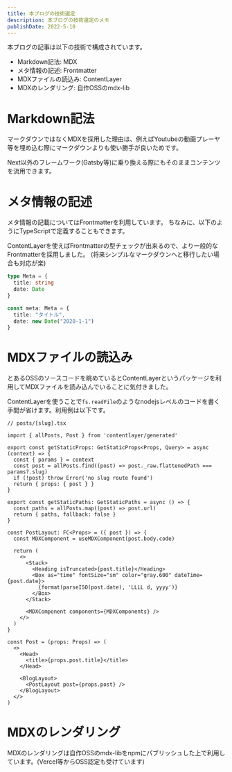 ```yaml
---
title: 本ブログの技術選定
description: 本ブログの技術選定のメモ
publishDate: 2022-5-10
---
```


本ブログの記事は以下の技術で構成されています。

- Markdown記法: MDX
- メタ情報の記述: Frontmatter
- MDXファイルの読込み: ContentLayer
- MDXのレンダリング: 自作OSSのmdx-lib

# Markdown記法
マークダウンではなくMDXを採用した理由は、例えばYoutubeの動画プレーヤ等を埋め込む際にマークダウンよりも使い勝手が良いためです。

Next以外のフレームワーク(Gatsby等)に乗り換える際にもそのままコンテンツを流用できます。

# メタ情報の記述
メタ情報の記載についてはFrontmatterを利用しています。
ちなみに、以下のようにTypeScriptで定義することもできます。

ContentLayerを使えばFrontmatterの型チェックが出来るので、より一般的なFrontmatterを採用しました。
(将来シンプルなマークダウンへと移行したい場合も対応が楽)

```ts
type Meta = {
  title: string
  date: Date
}

const meta: Meta = {
  title: "タイトル",
  date: new Date("2020-1-1")
}
```

# MDXファイルの読込み
とあるOSSのソースコードを眺めているとContentLayerというパッケージを利用してMDXファイルを読み込んでいることに気付きました。

ContentLayerを使うことで`fs.readFile`のようなnodejsレベルのコードを書く手間が省けます。利用例は以下です。

```tsx
// posts/[slug].tsx

import { allPosts, Post } from 'contentlayer/generated'

export const getStaticProps: GetStaticProps<Props, Query> = async (context) => {
  const { params } = context
  const post = allPosts.find((post) => post._raw.flattenedPath === params?.slug)
  if (!post) throw Error('no slug route found')
  return { props: { post } }
}

export const getStaticPaths: GetStaticPaths = async () => {
  const paths = allPosts.map((post) => post.url)
  return { paths, fallback: false }
}

const PostLayout: FC<Props> = ({ post }) => {
  const MDXComponent = useMDXComponent(post.body.code)

  return (
    <>
      <Stack>
        <Heading isTruncated>{post.title}</Heading>
        <Box as="time" fontSize="sm" color="gray.600" dateTime={post.date}>
          {format(parseISO(post.date), 'LLLL d, yyyy')}
        </Box>
      </Stack>

      <MDXComponent components={MDXComponents} />
    </>
  )
}

const Post = (props: Props) => (
  <>
    <Head>
      <title>{props.post.title}</title>
    </Head>

    <BlogLayout>
      <PostLayout post={props.post} />
    </BlogLayout>
  </>
)

```

# MDXのレンダリング
MDXのレンダリングは自作OSSのmdx-libをnpmにパブリッシュした上で利用しています。(Vercel等からOSS認定も受けています)

